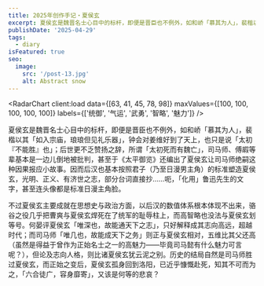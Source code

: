 ```yaml
---
title: 2025年创作手记・夏侯玄
excerpt: 夏侯玄是魏晋名士心目中的标杆，即便是晋臣也不例外，如和峤「慕其为人」，裴楷以其「如入宗庙，琅琅但见礼乐器」，钟会对姜维好到了天上，也只是说「太初『不能胜』也」；后世更不乏赞扬之辞，所谓「太初死而有魏亡」，司马师、傅嘏等辈基本是一边儿倒地被批判，甚至于《太平御览》还编出了夏侯玄让司马师绝嗣这种因果报应小故事。
publishDate: '2025-04-29'
tags:
  - diary
isFeatured: true
seo:
  image:
    src: '/post-13.jpg'
    alt: Abstract snow
---
```



<RadarChart client:load data={[63, 41, 45, 78, 98]} maxValues={[100, 100, 100, 100, 100]} labels={['统御', '气运', '武勇', '智略', '魅力']} />

夏侯玄是魏晋名士心目中的标杆，即便是晋臣也不例外，如和峤「慕其为人」，裴楷以其「如入宗庙，琅琅但见礼乐器」，钟会对姜维好到了天上，也只是说「太初『不能胜』也」；后世更不乏赞扬之辞，所谓「太初死而有魏亡」，司马师、傅嘏等辈基本是一边儿倒地被批判，甚至于《太平御览》还编出了夏侯玄让司马师绝嗣这种因果报应小故事。因而后汉也基本按照君子（乃至日漫男主角）的标准塑造夏侯玄，光明、正义、有济世之志，部分台词直接抄……呃，「化用」鲁迅先生的文字，甚至连头像都是标准日漫主角脸。

不过夏侯玄主要成就在思想史与政治方面，以后汉的数值体系根本体现不出来，骆谷之役几乎把曹爽与夏侯玄焊死在了统军的耻辱柱上，而高智略也没法与夏侯玄划等号。何晏评夏侯玄「唯深也，故能通天下之志」，只好解释成其志向高远，超越时代；而司马师「唯几也，故能成天下之务」则正与夏侯玄相对，五维比其父还高（虽然是得益于曾作为正始名士之一的高魅力——毕竟司马懿有什么魅力可言呢？），但论及志向人格，则比诸夏侯玄犹云泥之别。历史的结局自然是司马师胜过夏侯玄，而正始之变后，夏侯玄孤身回到洛阳，已近乎慷慨赴死，知其不可而为之，「六合徒广，容身靡寄」，又该是何等的悲哀？
